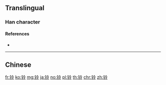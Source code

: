 {{character info/new}}
{{also|鈴}}
==Translingual==

===Han character===
{{Han char|rn=167|rad=钅|as=05|sn=10|four=|canj=COII,OPOII,XCOII|ids=⿰钅令}}

====References====
* {{Han ref|kx=1328.061|hdz=64188.010|uh=94C3|ud=38083}}

----

==Chinese==
{{zh-see|鈴}}

[[fr:铃]]
[[ko:铃]]
[[mg:铃]]
[[ja:铃]]
[[no:铃]]
[[pl:铃]]
[[th:铃]]
[[chr:铃]]
[[zh:铃]]